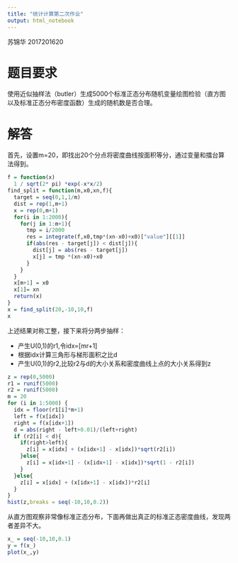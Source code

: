```yaml
---
title: "统计计算第二次作业"
output: html_notebook
---
```

苏锦华 2017201620

# 题目要求

使用近似抽样法（butler）生成5000个标准正态分布随机变量绘图检验（直方图以及标准正态分布密度函数）生成的随机数是否合理。

# 解答

首先，设置m=20，即找出20个分点将密度曲线按面积等分，通过变量和擂台算法得到。
```r

f = function(x)
  1 / sqrt(2* pi) *exp(-x*x/2)
find_split = function(m,x0,xn,f){
  target = seq(0,1,1/m)
  dist = rep(1,m+1)
  x = rep(0,m+1)
  for(i in 1:2000){
    for(j in 1:m+1){
      tmp = i/2000
      res = integrate(f,x0,tmp*(xn-x0)+x0)["value"][[1]]
      if(abs(res - target[j]) < dist[j]){
        dist[j] = abs(res - target[j])
        x[j] = tmp *(xn-x0)+x0
      }
    }
  }
  x[m+1] = x0
  x[1]= xn
  return(x)
}
x = find_split(20,-10,10,f)
x
```
上述结果对称工整，接下来将分两步抽样：

- 产生U(0,1)的r1,令idx=[mr+1]
- 根据idx计算三角形与梯形面积之比d
- 产生U(0,1)的r2,比较r2与d的大小关系和密度曲线上点的大小关系得到z
```r
z = rep(0,5000)
r1 = runif(5000)
r2 = runif(5000)
m = 20
for (i in 1:5000) {
  idx = floor(r1[i]*m+1)
  left = f(x[idx])
  right = f(x[idx+1])
  d = abs(right - left+0.01)/(left+right)
  if (r2[i] < d){
    if(right>left){
      z[i] = x[idx] + (x[idx+1] - x[idx])*sqrt(r2[i])
    }else{
      z[i] = x[idx+1] - (x[idx+1] - x[idx])*sqrt(1 - r2[i])
    }
  }else{
    z[i] = x[idx] + (x[idx+1] - x[idx])*r2[i]
  }
}
hist(z,breaks = seq(-10,10,0.2))
```
从直方图观察非常像标准正态分布，下面再做出真正的标准正态密度曲线，发现两者差异不大。
```r
x_ = seq(-10,10,0.1)
y = f(x_)
plot(x_,y)
```